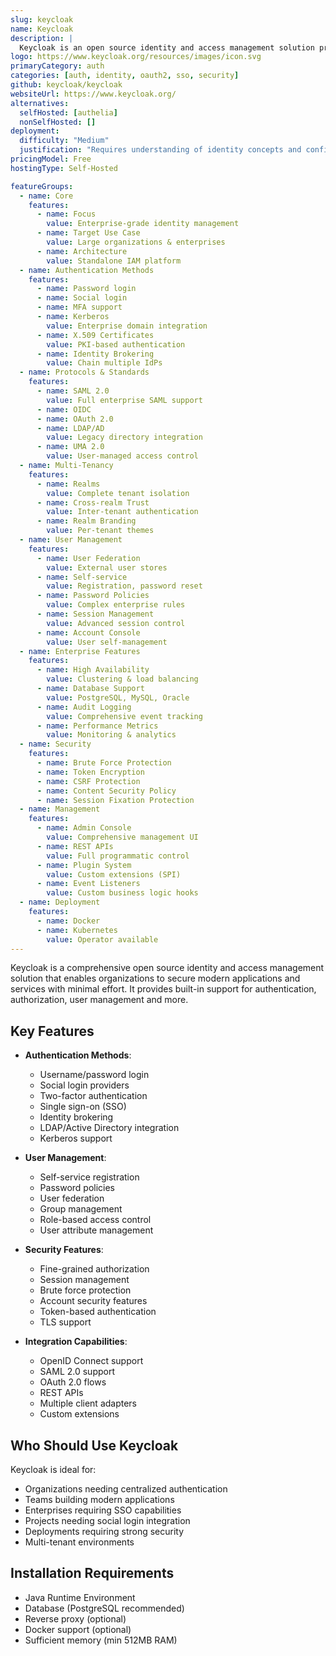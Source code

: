 ```yaml
---
slug: keycloak
name: Keycloak
description: |
  Keycloak is an open source identity and access management solution providing features like single sign-on, identity brokering and social login, user federation, strong authentication, and fine-grained authorization.
logo: https://www.keycloak.org/resources/images/icon.svg
primaryCategory: auth
categories: [auth, identity, oauth2, sso, security]
github: keycloak/keycloak
websiteUrl: https://www.keycloak.org/
alternatives:
  selfHosted: [authelia]
  nonSelfHosted: []
deployment:
  difficulty: "Medium"
  justification: "Requires understanding of identity concepts and configuration, but has good documentation and Docker support."
pricingModel: Free
hostingType: Self-Hosted

featureGroups:
  - name: Core
    features:
      - name: Focus
        value: Enterprise-grade identity management
      - name: Target Use Case
        value: Large organizations & enterprises
      - name: Architecture
        value: Standalone IAM platform
  - name: Authentication Methods
    features:
      - name: Password login
      - name: Social login
      - name: MFA support
      - name: Kerberos
        value: Enterprise domain integration
      - name: X.509 Certificates
        value: PKI-based authentication
      - name: Identity Brokering
        value: Chain multiple IdPs
  - name: Protocols & Standards
    features:
      - name: SAML 2.0
        value: Full enterprise SAML support
      - name: OIDC
      - name: OAuth 2.0
      - name: LDAP/AD
        value: Legacy directory integration
      - name: UMA 2.0
        value: User-managed access control
  - name: Multi-Tenancy
    features:
      - name: Realms
        value: Complete tenant isolation
      - name: Cross-realm Trust
        value: Inter-tenant authentication
      - name: Realm Branding
        value: Per-tenant themes
  - name: User Management
    features:
      - name: User Federation
        value: External user stores
      - name: Self-service
        value: Registration, password reset
      - name: Password Policies
        value: Complex enterprise rules
      - name: Session Management
        value: Advanced session control
      - name: Account Console
        value: User self-management
  - name: Enterprise Features
    features:
      - name: High Availability
        value: Clustering & load balancing
      - name: Database Support
        value: PostgreSQL, MySQL, Oracle
      - name: Audit Logging
        value: Comprehensive event tracking
      - name: Performance Metrics
        value: Monitoring & analytics
  - name: Security
    features:
      - name: Brute Force Protection
      - name: Token Encryption
      - name: CSRF Protection
      - name: Content Security Policy
      - name: Session Fixation Protection
  - name: Management
    features:
      - name: Admin Console
        value: Comprehensive management UI
      - name: REST APIs
        value: Full programmatic control
      - name: Plugin System
        value: Custom extensions (SPI)
      - name: Event Listeners
        value: Custom business logic hooks
  - name: Deployment
    features:
      - name: Docker
      - name: Kubernetes
        value: Operator available
---
```


Keycloak is a comprehensive open source identity and access management solution
that enables organizations to secure modern applications and services with
minimal effort. It provides built-in support for authentication, authorization,
user management and more.

## Key Features

- **Authentication Methods**:

  - Username/password login
  - Social login providers
  - Two-factor authentication
  - Single sign-on (SSO)
  - Identity brokering
  - LDAP/Active Directory integration
  - Kerberos support

- **User Management**:

  - Self-service registration
  - Password policies
  - User federation
  - Group management
  - Role-based access control
  - User attribute management

- **Security Features**:

  - Fine-grained authorization
  - Session management
  - Brute force protection
  - Account security features
  - Token-based authentication
  - TLS support

- **Integration Capabilities**:
  - OpenID Connect support
  - SAML 2.0 support
  - OAuth 2.0 flows
  - REST APIs
  - Multiple client adapters
  - Custom extensions

## Who Should Use Keycloak

Keycloak is ideal for:

- Organizations needing centralized authentication
- Teams building modern applications
- Enterprises requiring SSO capabilities
- Projects needing social login integration
- Deployments requiring strong security
- Multi-tenant environments

## Installation Requirements

- Java Runtime Environment
- Database (PostgreSQL recommended)
- Reverse proxy (optional)
- Docker support (optional)
- Sufficient memory (min 512MB RAM)
